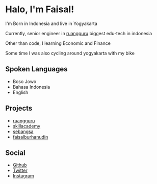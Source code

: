 # Halo, I'm Faisal!

I'm Born in Indonesia and live in Yogyakarta

Currently, senior engineer in [ruangguru](ruangguru.com) biggest edu-tech in indonesia

Other than code, I learning Economic and Finance

Some time I was also cycling around yogyakarta with my bike

## Spoken Languages
- Boso Jowo
- Bahasa Indonesia
- English

## Projects
- [ruangguru](https://ruangguru.com)
- [skillacademy](https://skillacademy.com)
- [sebangsa](https://sebangsa.com)
- [faisalburhanudin](https://faisalburhanudin.com)

## Social
- [Github](https://github.com/faisalburhanudin)
- [Twitter](https://twitter.com/faiz_al)
- [Instagram](https://www.instagram.com/mfaisalburhanudin)
